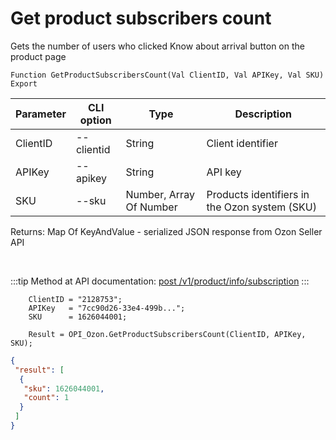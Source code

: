 ﻿---
sidebar_position: 16
---


# Get product subscribers count
 Gets the number of users who clicked Know about arrival button on the product page



`Function GetProductSubscribersCount(Val ClientID, Val APIKey, Val SKU) Export`

  | Parameter | CLI option | Type | Description |
  |-|-|-|-|
  | ClientID | --clientid | String | Client identifier |
  | APIKey | --apikey | String | API key |
  | SKU | --sku | Number, Array Of Number | Products identifiers in the Ozon system (SKU) |

  
  Returns:  Map Of KeyAndValue - serialized JSON response from Ozon Seller API

<br/>

:::tip
Method at API documentation: [post /v1/product/info/subscription](https://docs.ozon.ru/api/seller/#operation/ProductAPI_GetProductInfoSubscription)
:::
<br/>


```bsl title="Code example"
    ClientID = "2128753";
    APIKey   = "7cc90d26-33e4-499b...";
    SKU      = 1626044001;

    Result = OPI_Ozon.GetProductSubscribersCount(ClientID, APIKey, SKU);
```
 



```json title="Result"
{
 "result": [
  {
   "sku": 1626044001,
   "count": 1
  }
 ]
}
```

